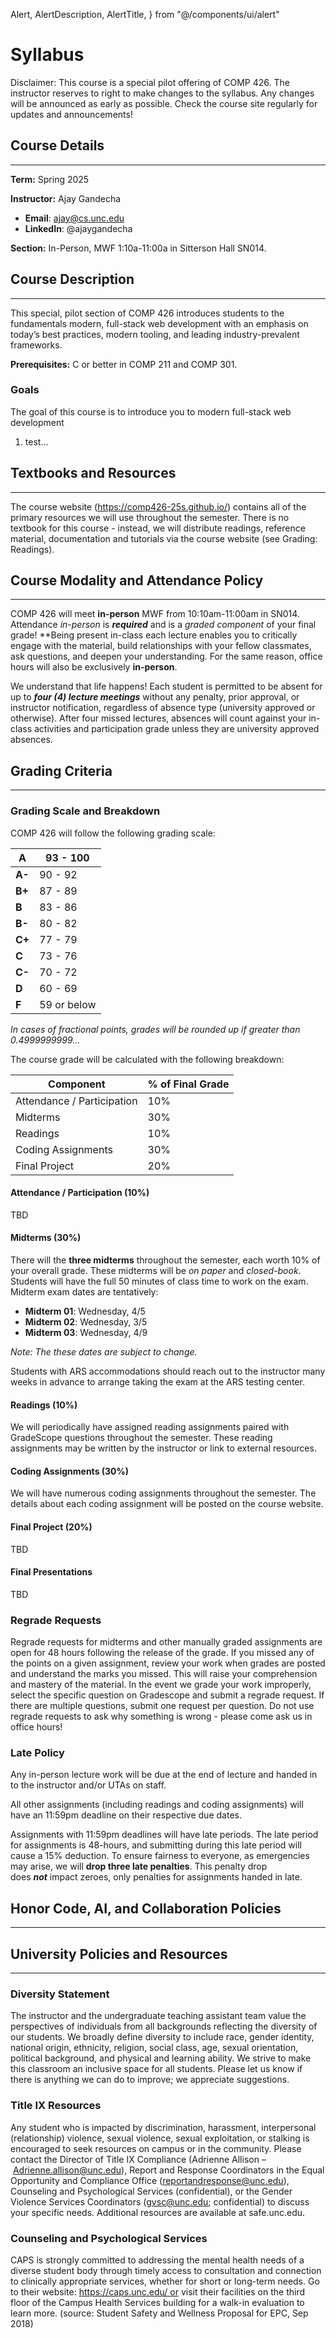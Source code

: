 
  Alert,
  AlertDescription,
  AlertTitle,
} from "@/components/ui/alert"

<ScrollText className="h-10 w-10 mb-4 stroke-yellow-700" />

# Syllabus

<Alert className="mt-6">
    <TriangleAlert className="h-4 w-4 stroke-pink-600" />
    <AlertTitle className="font-semibold text-base">Disclaimer:</AlertTitle>
    <AlertDescription>
        This course is a special pilot offering of COMP 426. The instructor reserves to right to make changes to the syllabus. Any changes will be announced as early as possible. Check the course site regularly for updates and announcements!
    </AlertDescription>
</Alert>

## Course Details

---

**Term:** Spring 2025

**Instructor:** Ajay Gandecha

- **Email**: ajay@cs.unc.edu
- **LinkedIn**: @ajaygandecha

**Section:** In-Person, MWF 1:10a-11:00a in Sitterson Hall SN014.

## Course Description

---

This special, pilot section of COMP 426 introduces students to the fundamentals modern, full-stack web development with an emphasis on today’s best practices, modern tooling, and leading industry-prevalent frameworks.

**Prerequisites:** C or better in COMP 211 and COMP 301.

### Goals

The goal of this course is to introduce you to modern full-stack web development 

1. test...

## Textbooks and Resources

---

The course website (https://comp426-25s.github.io/) contains all of the primary resources we will use throughout the semester. There is no textbook for this course - instead, we will distribute readings, reference material, documentation and tutorials via the course website  (see Grading: Readings).

## **Course Modality and Attendance Policy**

---

COMP 426 will meet **in-person** MWF from 10:10am-11:00am in SN014. Attendance *in-person* is ***required*** and is a *graded component* of your final grade! **Being present in-class each lecture enables you to critically engage with the material, build relationships with your fellow classmates, ask questions, and deepen your understanding. For the same reason, office hours will also be exclusively **in-person**.

We understand that life happens! Each student is permitted to be absent for up to ***four (4) lecture meetings*** without any penalty, prior approval, or instructor notification, regardless of absence type (university approved or otherwise). After four missed lectures, absences will count against your in-class activities and participation grade unless they are university approved absences.

## Grading Criteria

---

### Grading Scale and Breakdown

COMP 426 will follow the following grading scale:

| **A** | 93 - 100 |
| ----- | -------- |
| **A-** | 90 - 92 |
| **B+** | 87 - 89 |
| **B** | 83 - 86 |
| **B-** | 80 - 82 |
| **C+** | 77 - 79 |
| **C** | 73 - 76 |
| **C-** | 70 - 72 |
| **D** | 60 - 69 |
| **F** | 59 or below |

*In cases of fractional points, grades will be rounded up if greater than 0.4999999999…*

The course grade will be calculated with the following breakdown:

| Component | % of Final Grade |
| --- | --- |
| Attendance / Participation | 10% |
| Midterms | 30% |
| Readings | 10% |
| Coding Assignments | 30% |
| Final Project | 20% |

#### Attendance / Participation (10%)

TBD

#### Midterms (30%)

There will the **three midterms** throughout the semester, each worth 10% of your overall grade. These midterms will be *on paper* and *closed-book*. Students will have the full 50 minutes of class time to work on the exam. Midterm exam dates are tentatively:

- **Midterm 01**: Wednesday, 4/5
- **Midterm 02**: Wednesday, 3/5
- **Midterm 03**: Wednesday, 4/9

*Note: The these dates are subject to change.*

Students with ARS accommodations should reach out to the instructor many weeks in advance to arrange taking the exam at the ARS testing center.

#### Readings (10%)

We will periodically have assigned reading assignments paired with GradeScope questions throughout the semester. These reading assignments may be written by the instructor or link to external resources.

#### Coding Assignments (30%)

We will have numerous coding assignments throughout the semester. The details about each coding assignment will be posted on the course website.

#### Final Project (20%)

TBD

#### Final Presentations

TBD

### Regrade Requests

Regrade requests for midterms and other manually graded assignments are open for 48 hours following the release of the grade. If you missed any of the points on a given assignment, review your work when grades are posted and understand the marks you missed. This will raise your comprehension and mastery of the material. In the event we grade your work improperly, select the specific question on Gradescope and submit a regrade request. If there are multiple questions, submit one request per question. Do not use regrade requests to ask why something is wrong - please come ask us in office hours!

### Late Policy

Any in-person lecture work will be due at the end of lecture and handed in to the instructor and/or UTAs on staff.

All other assignments (including readings and coding assignments) will have an 11:59pm deadline on their respective due dates.

Assignments with 11:59pm deadlines will have late periods. The late period for assignments is 48-hours, and submitting during this late period will cause a 15% deduction. To ensure fairness to everyone, as emergencies may arise, we will **drop three late penalties**. This penalty drop does ***not*** impact zeroes, only penalties for assignments handed in late.

## Honor Code, AI, and Collaboration Policies

---

## University Policies and Resources

---

### **Diversity Statement**

The instructor and the undergraduate teaching assistant team value the perspectives of individuals from all backgrounds reflecting the diversity of our students. We broadly define diversity to include race, gender identity, national origin, ethnicity, religion, social class, age, sexual orientation, political background, and physical and learning ability. We strive to make this classroom an inclusive space for all students. Please let us know if there is anything we can do to improve; we appreciate suggestions.

### **Title IX Resources**

Any student who is impacted by discrimination, harassment, interpersonal (relationship) violence, sexual violence, sexual exploitation, or stalking is encouraged to seek resources on campus or in the community. Please contact the Director of Title IX Compliance (Adrienne Allison – [Adrienne.allison@unc.edu](mailto:Adrienne.allison@unc.edu)), Report and Response Coordinators in the Equal Opportunity and Compliance Office ([reportandresponse@unc.edu](mailto:reportandresponse@unc.edu)), Counseling and Psychological Services (confidential), or the Gender Violence Services Coordinators ([gvsc@unc.edu](mailto:gvsc@unc.edu); confidential) to discuss your specific needs. Additional resources are available at safe.unc.edu.

### **Counseling and Psychological Services**

CAPS is strongly committed to addressing the mental health needs of a diverse student body through timely access to consultation and connection to clinically appropriate services, whether for short or long-term needs. Go to their website: https://caps.unc.edu/ or visit their facilities on the third floor of the Campus Health Services building for a walk-in evaluation to learn more. (source: Student Safety and Wellness Proposal for EPC, Sep 2018)